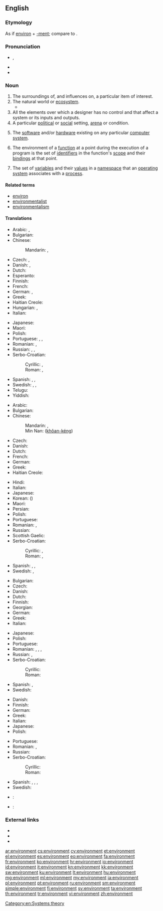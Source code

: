 ==English==
{{wikipedia|dab=environment}}

===Etymology===
As if [[environ]] + [[-ment]]; compare to {{etyl|fr|-}} {{term|environnement|lang=fr}}<!-- Webster 1913-->. <!-- Century 1911: From French "environnement"; M-W online: nothing; Encarta: nothing.-->

===Pronunciation===
* {{IPA|/ɪnˈvaɪɹə(n)mɨnt/|/ɪnˈvaɪɚ(n)mɨnt/}}, {{X-SAMPA|/In"vaIr@(n)mInt/|/In"vaI@`(n)mInt/}}
* {{audio|En-uk-environment.ogg|Audio (UK)}}
* {{audio|En-us-environment.ogg|Audio (US)}}

===Noun===
{{en-noun}}

# The surroundings of, and influences on, a particular item of interest.
# The natural world or [[ecosystem]].
#*{{quote-magazine|date=2013-06-07|author=David Simpson
|volume=188|issue=26|page=36|magazine={{w|The Guardian Weekly}}
|title=[http://www.guardian.co.uk/books/2013/may/18/falling-upwards-richard-holmes-review Fantasy of navigation]
|passage=It is tempting to speculate about the incentives or compulsions that might explain why anyone would take to the skies in [the] basket [of a balloon]:&nbsp;[&hellip;]; &nbsp;[&hellip;]; or perhaps to muse on the irrelevance of the borders that separate nation states and keep people from understanding their shared '''environment'''.}}
# All the elements over which a designer has no control and that affect a system or its inputs and outputs.
# A particular [[political]] or [[social]] setting, [[arena]] or condition.
# {{context|computing|lang=en}} The [[software]] and/or [[hardware]] existing on any particular [[computer]] [[system]].
#: {{usex|That [[program]] uses the Microsoft Windows '''environment'''.|lang=en}}
# {{context|programming|lang=en}} The environment of a [[function]] at a point during the execution of a program is the set of [[identifiers]] in the function's [[scope]] and their [[bindings]] at that point.
# {{context|computing|lang=en}} The set of [[variable]]s and their [[value]]s in a [[namespace]] that an [[operating system]] associates with a [[process]].

====Related terms====
* [[environ]]
* [[environmentalist]]
* [[environmentalism]]

====Translations====
{{trans-top|area around something}}
* Arabic: {{t+|ar|بيئة|f|tr=bii'a|sc=Arab}}, {{t+|ar|محيط|m|tr=muHiiT|sc=Arab}}
* Bulgarian: {{t-|bg|окръжение|n|tr=okrăženie|sc=Cyrl}}
* Chinese:
*: Mandarin: {{t-|cmn|環境|sc=Hani}}, {{t-|cmn|环境|tr=huánjìng|sc=Hani}}
* Czech: {{t+|cs|prostředí|n}}, {{t+|cs|okolí|n}}
* Danish: {{t-|da|miljø|n}}, {{t-|da|omgivelser|c-p}}
* Dutch: {{t+|nl|omgeving|c}}
* Esperanto: {{t-|eo|ĉirkaŭaĵo}}
* Finnish: {{t+|fi|ympäristö}}
* French: {{t+|fr|environnement|m}}
* German: {{t+|de|Umgebung|f}}, {{t+|de|Umwelt|f}}
* Greek: {{t+|el|περιβάλλον|n|tr=perivállon|sc=Grek}}
* Haitian Creole: {{tø|ht|anviwònman}}
* Hungarian: {{t+|hu|környezet}}, {{t+|hu|környék}}
* Italian: {{t+|it|ambiente|m}}
{{trans-mid}}
* Japanese: {{t+|ja|環境|tr=かんきょう, kankyō}}
* Maori: {{t|mi|taiao}}
* Polish: {{t+|pl|środowisko|n}}
* Portuguese: {{t+|pt|meio|m}}, {{t+|pt|ambiente|m}}, {{t+|pt|arredores|p}}
* Romanian: {{t-|ro|mediu|n}}, {{t-|ro|ambient|n}}
* Russian: {{t+|ru|среда|f|tr=sredá|sc=Cyrl}}, {{t-|ru|окружающая среда|f|tr=okružájuščaja sredá|sc=Cyrl}}, {{t+|ru|окружение|n|tr=okružénije|sc=Cyrl}}
* Serbo-Croatian:
*: Cyrillic: {{t-|sh|околина|f|sc=Cyrl}}, {{t-|sh|окружење|n|sc=Cyrl}}
*: Roman: {{t-|sh|okolina|f}}, {{t-|sh|okruženje|n}}
* Spanish: {{t+|es|ambiente}}, {{t+|es|medio}}, {{t+|es|entorno}}
* Swedish: {{t+|sv|miljö}}, {{t+|sv|natur}}, {{t+|sv|omgivning|c}}
* Telugu: {{t-|te|పర్యావరణం|tr=paryaavaraNam|sc=Telu}}
* Yiddish: {{t|yi|סבֿיבֿה|f|tr=svive|sc=Hebr}}
{{trans-bottom}}

{{trans-top|natural world or ecosystem}}
* Arabic: {{t+|ar|بيئة|f|tr=bii'a|sc=Arab}}
* Bulgarian: {{t-|bg|околна среда|f|tr=okolina sreda|sc=Cyrl}}
* Chinese:
*: Mandarin: {{t-|cmn|環境|sc=Hani}}, {{t-|cmn|环境|tr=huánjìng|sc=Hani}}
*: Min Nan: {{zh-ts|環境|环境}} ([[khôan-kéng]])
* Czech: {{t+|cs|životní prostředí|n}}
* Danish: {{t-|da|miljø|n}}
* Dutch: {{t+|nl|milieu|n}}
* French: {{t+|fr|environnement|m}}
* German: {{t+|de|Umwelt|f}}
* Greek: {{t+|el|περιβάλλον|n|tr=perivállon|sc=Grek}}
* Haitian Creole: {{tø|ht|anviwònman}}
{{trans-mid}}
* Hindi: {{t-|hi|पर्यावरण|m|tr=paryāvaraṇ|sc=Deva}}
* Italian: {{t+|it|ambiente|m}}
* Japanese: {{t+|ja|環境|tr=かんきょう, kankyō}}
* Korean: {{t+|ko|환경|tr=hwan-gyeong|sc=Hang}} ({{t+|ko|環境|sc=Kore}})
* Maori: {{t|mi|aotūroa}}
* Persian: {{t+|fa|پیرامون|tr=piramun|sc=fa-Arab}}
* Polish: {{t+|pl|ekosystem|m}}
* Portuguese: {{t+|pt|meio ambiente|m}}
* Romanian: {{t-|ro|ecosistem|n}}, {{t-|ro|mediu ambiant|n}}
* Russian: {{t-|ru|окружающая среда|f|tr=okružájuščaja sredá|sc=Cyrl}}
* Scottish Gaelic: {{t-|gd|àrainneachd|f}}
* Serbo-Croatian:
*: Cyrillic: {{t-|sh|околина|f|sc=Cyrl}}, {{t-|sh|екосустав|m|sc=Cyrl}}
*: Roman: {{t-|sh|okolina|f}}, {{t-|sh|ekosustav|m}}
* Spanish: {{t+|es|medio ambiente}}, {{t+|es|naturaleza}}, {{t+|es|ecosistema}}
* Swedish: {{t+|sv|miljö|c}}, {{t+|sv|ekosystem|n}}
{{trans-bottom}}

{{trans-top|political or social setting, arena or condition}}
* Bulgarian: {{t+|bg|обстановка|f|tr=obstanovka|sc=Cyrl}}
* Czech: {{t+|cs|prostředí|n}}
* Danish: {{t-|da|miljø|n}}
* Dutch: {{t+|nl|milieu}}
* Finnish: {{t+|fi|ympäristö}}
* Georgian: {{t-|ka|გარემო|tr=garemo|sc=Geor}}
* German: {{t+|de|Umfeld}}
* Greek: {{t+|el|περιβάλλον|n|tr=perivállon|sc=Grek}}
* Italian: {{t+|it|ambiente|m}}
{{trans-mid}}
* Japanese: {{t+|ja|環境|tr=かんきょう, kankyō}}
* Polish: {{t+|pl|środowisko|n}}
* Portuguese: {{t+|pt|ambiente|m}}
* Romanian: {{t-|ro|ambient}}, {{t-|ro|mediu|n}}, {{t-|ro|climat|n}}, {{t-|ro|ambianță|f}}
* Russian: {{t+|ru|среда|f|tr=sredá|sc=Cyrl}}, {{t+|ru|окружение|n|tr=okružénije|sc=Cyrl}}
* Serbo-Croatian:
*: Cyrillic: {{t-|sh|окружење|n|sc=Cyrl}}
*: Roman: {{t-|sh|okruženje|n}}
* Spanish: {{t+|es|ambiente}}, {{t+|es|clima}}
* Swedish: {{t+|sv|miljö}}
{{trans-bottom}}

{{trans-top|software or hardware on a computer}}
* Danish: {{t-|da|miljø|n}}
* Finnish: {{t+|fi|ympäristö}}
* German: {{t+|de|Umgebung|f}}
* Greek: {{t+|el|περιβάλλον|n|tr=perivállon|sc=Grek}}
* Italian: {{t+|it|ambiente|m}}
* Japanese: {{t+|ja|環境|tr=かんきょう, kankyō}}
* Polish: {{t+|pl|środowisko|n}}
{{trans-mid}}
* Portuguese: {{t+|pt|ambiente|m}}
* Romanian: {{t-|ro|mediu|n}}, {{t-|ro|sistem de operare|n}}
* Russian: {{t+|ru|конфигурация|f|tr=konfigurácija|sc=Cyrl}}
* Serbo-Croatian:
*: Cyrillic: {{t-|sh|околина|f|sc=Cyrl}}
*: Roman: {{t-|sh|okolina|f}}
* Spanish: {{t+|es|sistema operativo}}, {{t+|es|programa}}, {{t+|es|medio}}, {{t+|es|entorno|m}}
* Swedish: {{t+|sv|miljö}}
{{trans-bottom}}

{{checktrans-top}}
{{trans-mid}}
* {{ttbc|es}}: {{t+|es|medio ambiente}}
* {{ttbc|th}}: {{t-|th|สิ่งแวดล้อม|tr=sing wad lorm|sc=Thai}}
{{trans-bottom}}

===External links===
* {{R:Webster 1913}}
* {{R:Century 1911}}
* {{R:OneLook}}

[[Category:en:Systems theory]]

[[ar:environment]]
[[cs:environment]]
[[cy:environment]]
[[et:environment]]
[[el:environment]]
[[es:environment]]
[[eo:environment]]
[[fa:environment]]
[[fr:environment]]
[[ko:environment]]
[[hr:environment]]
[[io:environment]]
[[id:environment]]
[[it:environment]]
[[kn:environment]]
[[kk:environment]]
[[sw:environment]]
[[ku:environment]]
[[lt:environment]]
[[hu:environment]]
[[mg:environment]]
[[ml:environment]]
[[my:environment]]
[[ja:environment]]
[[pl:environment]]
[[pt:environment]]
[[ru:environment]]
[[sm:environment]]
[[simple:environment]]
[[fi:environment]]
[[sv:environment]]
[[ta:environment]]
[[th:environment]]
[[tr:environment]]
[[vi:environment]]
[[zh:environment]]